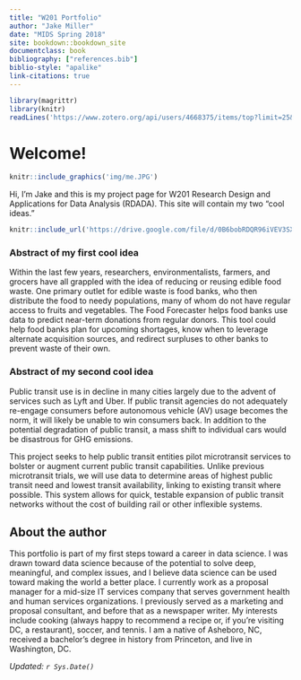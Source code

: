```yaml
---
title: "W201 Portfolio"
author: "Jake Miller"
date: "MIDS Spring 2018"
site: bookdown::bookdown_site
documentclass: book
bibliography: ["references.bib"]
biblio-style: "apalike"
link-citations: true
---
```


<!-- This won't be displayed but it will initialize your R session. Add any R libraries you need here. -->
```r
library(magrittr)
library(knitr)
readLines('https://www.zotero.org/api/users/4668375/items/top?limit=25&format=bibtex&key=FBIr7Fsgjnh7a3sK6mZNzB7S&v=1') %>% writeLines('references.bib')
```


# Welcome! {-}

<!-- You can include images saved within your repo... -->
```r
knitr::include_graphics('img/me.JPG')
```

Hi, I'm Jake and this is my project page for W201 Research Design and Applications for Data Analysis (RDADA). This site will contain my two "cool ideas." 

<!-- Below this line is just examples of how you can embed video from Google Drive. First you have to enable sharing, then just get the object ID which is that long string between d/ and /preview and will also be appended to any sharing link you generate for your video. -->
<p>
```r
knitr::include_url('https://drive.google.com/file/d/0B6bobRDQR96iVEV3SXJJal9CczQ/preview')
```

### Abstract of my first cool idea {-}

Within the last few years, researchers, environmentalists, farmers, and grocers have all grappled with the idea of reducing or reusing edible food waste. One primary outlet for edible waste is food banks, who then distribute the food to needy populations, many of whom do not have regular access to fruits and vegetables. The Food Forecaster helps food banks use data to predict near-term donations from regular donors. This tool could help food banks plan for upcoming shortages, know when to leverage alternate acquisition sources, and redirect surpluses to other banks to prevent waste of their own.

### Abstract of my second cool idea {-}

Public transit use is in decline in many cities largely due to the advent of services such as Lyft and Uber. If public transit agencies do not adequately re-engage consumers before autonomous vehicle (AV) usage becomes the norm, it will likely be unable to win consumers back. In addition to the potential degradation of public transit, a mass shift to individual cars would be disastrous for GHG emissions. 

This project seeks to help public transit entities pilot microtransit services to bolster or augment current public transit capabilities. Unlike previous microtransit trials, we will use data to determine areas of highest public transit need and lowest transit availability, linking to existing transit where possible. This system allows for quick, testable expansion of public transit networks without the cost of building rail or other inflexible systems.

## About the author {-}

This portfolio is part of my first steps toward a career in data science. I was drawn toward data science because of the potential to solve deep, meaningful, and complex issues, and I believe data science can be used toward making the world a better place. I currently work as a proposal manager for a mid-size IT services company that serves government health and human services organizations. I previously served as a marketing and proposal consultant, and before that as a newspaper writer. My interests include cooking (always happy to recommend a recipe or, if you're visiting DC, a restaurant), soccer, and tennis. I am a native of Asheboro, NC, received a bachelor's degree in history from Princeton, and live in Washington, DC.

*Updated: `r Sys.Date()`*
